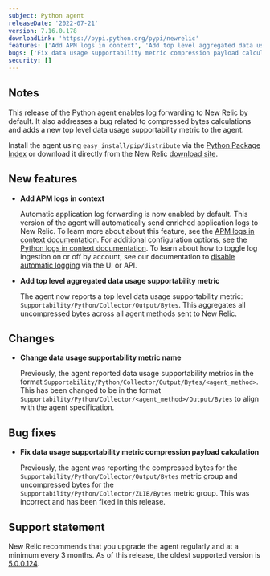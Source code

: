 ```yaml
---
subject: Python agent
releaseDate: '2022-07-21'
version: 7.16.0.178
downloadLink: 'https://pypi.python.org/pypi/newrelic'
features: ['Add APM logs in context', 'Add top level aggregated data usage supportability metric', 'Change data usage supportability metric name']
bugs: ['Fix data usage supportability metric compression payload calculation']
security: []
---
```


## Notes

This release of the Python agent enables log forwarding to New Relic by default. It also addresses a bug related to compressed bytes calculations and adds a new top level data usage supportability metric to the agent.

Install the agent using `easy_install/pip/distribute` via the [Python Package Index](https://pypi.python.org/pypi/newrelic) or download it directly from the New Relic [download site](https://download.newrelic.com/python_agent/release).

## New features

* **Add APM logs in context**

  Automatic application log forwarding is now enabled by default. This version of the agent will automatically send enriched application logs to New Relic. To learn more about about this feature, see the [APM logs in context documentation](https://docs.newrelic.com/docs/apm/new-relic-apm/getting-started/get-started-logs-context/). For additional configuration options, see the [Python logs in context documentation](https://docs.newrelic.com/docs/logs/logs-context/configure-logs-context-python/). To learn about how to toggle log ingestion on or off by account, see our documentation to [disable automatic logging](https://docs.newrelic.com/docs/logs/logs-context/disable-automatic-logging) via the UI or API.

* **Add top level aggregated data usage supportability metric**

  The agent now reports a top level data usage supportability metric: `Supportability/Python/Collector/Output/Bytes`. This aggregates all uncompressed bytes across all agent methods sent to New Relic.

## Changes

* **Change data usage supportability metric name**

  Previously, the agent reported data usage supportability metrics in the format `Supportability/Python/Collector/Output/Bytes/<agent_method>`. This has been changed to be in the format `Supportability/Python/Collector/<agent_method>/Output/Bytes` to align with the agent specification.

## Bug fixes

* **Fix data usage supportability metric compression payload calculation**

  Previously, the agent was reporting the compressed bytes for the `Supportability/Python/Collector/Output/Bytes` metric group and uncompressed bytes for the `Supportability/Python/Collector/ZLIB/Bytes` metric group. This was incorrect and has been fixed in this release.

## Support statement

New Relic recommends that you upgrade the agent regularly and at a minimum every 3 months. As of this release, the oldest supported version is [5.0.0.124](https://docs.newrelic.com/docs/release-notes/agent-release-notes/python-release-notes/python-agent-500124/).
